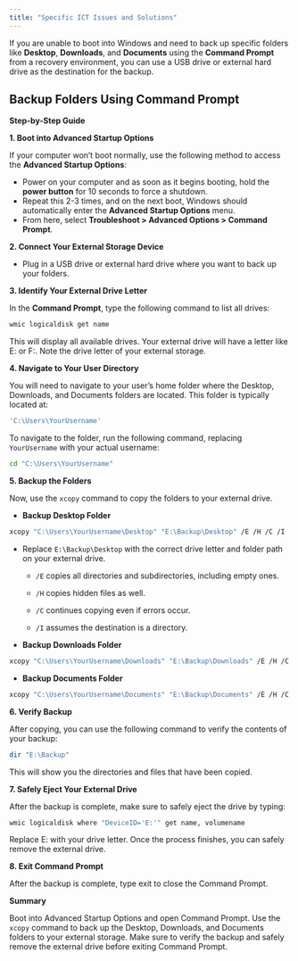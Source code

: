 ```yaml
---
title: "Specific ICT Issues and Solutions" 
---
```


If you are unable to boot into Windows and need to back up specific folders like **Desktop**, **Downloads**, and **Documents** using the **Command Prompt** from a recovery environment, you can use a USB drive or external hard drive as the destination for the backup.

## Backup Folders Using Command Prompt

**Step-by-Step Guide**

**1. Boot into Advanced Startup Options**

If your computer won’t boot normally, use the following method to access the **Advanced Startup Options**:

- Power on your computer and as soon as it begins booting, hold the **power button** for 10 seconds to force a shutdown.
- Repeat this 2-3 times, and on the next boot, Windows should automatically enter the **Advanced Startup Options** menu.
- From here, select **Troubleshoot > Advanced Options > Command Prompt**.

**2. Connect Your External Storage Device**

- Plug in a USB drive or external hard drive where you want to back up your folders.

**3. Identify Your External Drive Letter**

In the **Command Prompt**, type the following command to list all drives:

```bash
wmic logicaldisk get name
```

This will display all available drives. Your external drive will have a letter like E: or F:. Note the drive letter of your external storage.

**4. Navigate to Your User Directory**

You will need to navigate to your user's home folder where the Desktop, Downloads, and Documents folders are located. This folder is typically located at:

```bash
'C:\Users\YourUsername'
```

To navigate to the folder, run the following command, replacing `YourUsername` with your actual username:

```bash
cd "C:\Users\YourUsername"
```

**5. Backup the Folders**

Now, use the `xcopy` command to copy the folders to your external drive.

- **Backup Desktop Folder**

```bash
xcopy "C:\Users\YourUsername\Desktop" "E:\Backup\Desktop" /E /H /C /I
```

*  Replace `E:\Backup\Desktop` with the correct drive letter and folder path on your external drive.
     
    * `/E` copies all directories and subdirectories, including empty ones.
  
    * `/H` copies hidden files as well.
    
    * `/C` continues copying even if errors occur.
    
    * `/I` assumes the destination is a directory.
    
- **Backup Downloads Folder**

```bash
xcopy "C:\Users\YourUsername\Downloads" "E:\Backup\Downloads" /E /H /C /I
```

- **Backup Documents Folder**

```bash
xcopy "C:\Users\YourUsername\Documents" "E:\Backup\Documents" /E /H /C /I
```

**6. Verify Backup**

After copying, you can use the following command to verify the contents of your backup:

```bash
dir "E:\Backup"
```

This will show you the directories and files that have been copied.

**7. Safely Eject Your External Drive**

After the backup is complete, make sure to safely eject the drive by typing:

```bash
wmic logicaldisk where "DeviceID='E:'" get name, volumename
```

Replace E: with your drive letter.
Once the process finishes, you can safely remove the external drive.

**8. Exit Command Prompt**

After the backup is complete, type exit to close the Command Prompt.

**Summary**

Boot into Advanced Startup Options and open Command Prompt.
Use the `xcopy` command to back up the Desktop, Downloads, and Documents folders to your external storage.
Make sure to verify the backup and safely remove the external drive before exiting Command Prompt.

